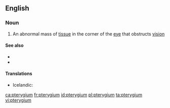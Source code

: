 ==English==

===Noun===
{{wikipedia}}
{{en-noun|s|pterygia}}

# {{lb|en|medicine}} An abnormal mass of [[tissue]] in the corner of the [[eye]] that obstructs [[vision]]

====See also====
* {{l|en|pterygiate}}
* {{l|en|webeye}}

====Translations====
{{trans-top|an abnormal mass of tissue in the corner of the eye}}
* Icelandic: {{t+|is|glæruvængur|m}}
{{trans-mid}}
{{trans-bottom}}

[[ca:pterygium]]
[[fr:pterygium]]
[[id:pterygium]]
[[pl:pterygium]]
[[ta:pterygium]]
[[vi:pterygium]]